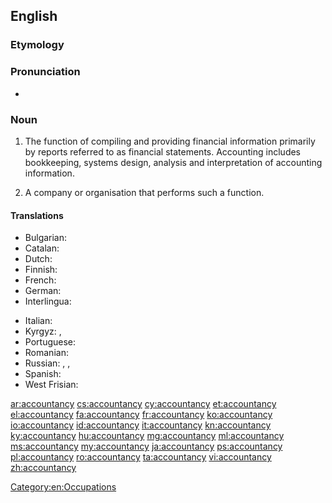 ==English==

===Etymology===
{{suffix|account|ancy}}

===Pronunciation===
* {{a|US}} {{IPA|/ə.ˈkaʊnt.ən.si/|}}

===Noun===
{{wikipedia}}
{{en-noun|~|accountancies}}

# {{context|uncountable|British|NZ|accounting|lang=en}} The function of compiling and providing financial information primarily by reports referred to as financial statements. Accounting includes bookkeeping, systems design, analysis and interpretation of accounting information.
# {{context|countable|accounting|lang=en}} A company or organisation that performs such a function.

====Translations====
{{trans-top|the profession of accounting}}
* Bulgarian: {{t|bg|счетоводство}}
* Catalan: {{t|ca|comptabilitat|f}}
* Dutch: {{t+|nl|boekhouden|n}}
* Finnish: {{t+|fi|kirjanpito}}
* French: {{t+|fr|comptabilité|f}}
* German: {{t|de|Buchführungswesen}}
* Interlingua: {{t|ia|contabilitate}}
{{trans-mid}}
* Italian: {{t+|it|contabilità|f}}
* Kyrgyz: {{t+|ky|эсеп}}, {{t|ky|бухгалтердик эсеп}}
* Portuguese: {{t+|pt|contabilidade|f}}
* Romanian: {{t+|ro|contabilitate|f}}
* Russian: {{t+|ru|счетово́дство|n|sc=Cyrl}}, {{t+|ru|бухгалте́рия|f|sc=Cyrl}}, {{t|ru|бухга́лтерский учёт|m|sc=Cyrl}}
* Spanish: {{t+|es|contabilidad|f}}
* West Frisian: {{t|fy|boekhâlde|n}}
{{trans-bottom}}

[[Category:en:Occupations]]

[[ar:accountancy]]
[[cs:accountancy]]
[[cy:accountancy]]
[[et:accountancy]]
[[el:accountancy]]
[[fa:accountancy]]
[[fr:accountancy]]
[[ko:accountancy]]
[[io:accountancy]]
[[id:accountancy]]
[[it:accountancy]]
[[kn:accountancy]]
[[ky:accountancy]]
[[hu:accountancy]]
[[mg:accountancy]]
[[ml:accountancy]]
[[ms:accountancy]]
[[my:accountancy]]
[[ja:accountancy]]
[[ps:accountancy]]
[[pl:accountancy]]
[[ro:accountancy]]
[[ta:accountancy]]
[[vi:accountancy]]
[[zh:accountancy]]